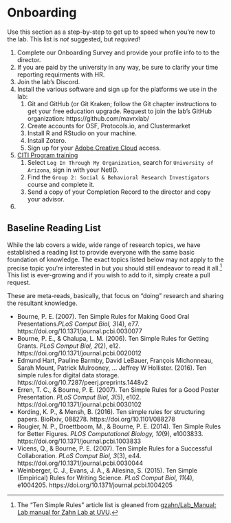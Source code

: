 # Onboarding {#onboarding}

Use this section as a step-by-step to get up to speed when you're new to the lab. This list is *not* suggested, but *required*!

1. Complete our Onboarding Survey and provide your profile info to to the director.
1. If you are paid by the university in any way, be sure to clarify your time reporting requirments with HR.
1. Join the lab's Discord.
1. Install the various software and sign up for the platforms we use in the lab:
    1. Git and GitHub (or Git Kraken; follow the Git chapter instructions to get your free education upgrade. Request to join the lab's GitHub organization: https://github.com/mavrxlab/
    1. Create accounts for OSF, Protocols.io, and Clustermarket
    1. Install R and RStudio on your machine.
    1. Install Zotero.
    1. Sign up for your [Adobe Creative Cloud](https://adobe.arizona.edu/signup/adobe-creative-cloud) access.
1. [CITI Program training](https://www.citiprogram.org/?pageID=668)
    1. Select `Log In Through My Organization`, search for `University of Arizona`, sign in with your NetID.
    1. Find the `Group 2: Social & Behavioral Research Investigators` course and complete it.
    1. Send a copy of your Completion Record to the director and copy your advisor.
1. 

## Baseline Reading List

While the lab covers a wide, wide range of research topics, we have established a reading list to provide everyone with the same basic foundation of knowledge. The exact topics listed below may not apply to the precise topic you're interested in but you should still endeavor to read it all.^[The "Ten Simple Rules" article list is gleaned from [gzahn/Lab_Manual: Lab manual for Zahn Lab at UVU](https://github.com/gzahn/Lab_Manual#09-reading-list).] This list is ever-growing and if you wish to add to it, simply create a pull request.

These are meta-reads, basically, that focus on "doing" research and sharing the resultant knowledge. 

+ Bourne, P. E. (2007). Ten Simple Rules for Making Good Oral Presentations.*PLoS Comput Biol, 3*(4), e77. https://doi.org/10.1371/journal.pcbi.0030077
+ Bourne, P. E., & Chalupa, L. M. (2006). Ten Simple Rules for Getting Grants. *PLoS Comput Biol, 2*(2), e12. https://doi.org/10.1371/journal.pcbi.0020012
+ Edmund Hart, Pauline Barmby, David LeBauer, François Michonneau, Sarah Mount, Patrick Mulrooney, … Jeffrey W Hollister. (2016). Ten simple rules for digital data storage. https://doi.org/10.7287/peerj.preprints.1448v2
+ Erren, T. C., & Bourne, P. E. (2007). Ten Simple Rules for a Good Poster Presentation. *PLoS Comput Biol, 3*(5), e102. https://doi.org/10.1371/journal.pcbi.0030102
+ Kording, K. P., & Mensh, B. (2016). Ten simple rules for structuring papers. BioRxiv, 088278. https://doi.org/10.1101/088278
+ Rougier, N. P., Droettboom, M., & Bourne, P. E. (2014). Ten Simple Rules for Better Figures. *PLOS Computational Biology, 10*(9), e1003833. https://doi.org/10.1371/journal.pcbi.1003833
+ Vicens, Q., & Bourne, P. E. (2007). Ten Simple Rules for a Successful Collaboration. *PLoS Comput Biol, 3*(3), e44. https://doi.org/10.1371/journal.pcbi.0030044
+ Weinberger, C. J., Evans, J. A., & Allesina, S. (2015). Ten Simple (Empirical) Rules for Writing Science. *PLoS Comput Biol, 11*(4), e1004205. https://doi.org/10.1371/journal.pcbi.1004205

